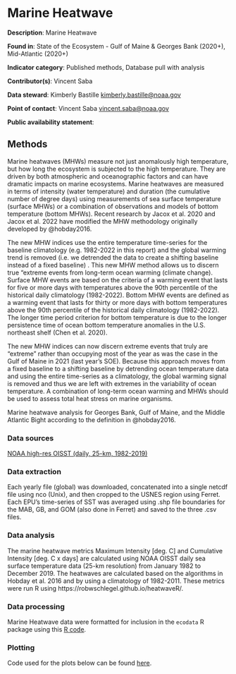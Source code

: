 # Marine Heatwave

**Description**: Marine Heatwave

**Found in**: State of the Ecosystem - Gulf of Maine & Georges Bank (2020+), Mid-Atlantic (2020+)

**Indicator category**: Published methods, Database pull with analysis

**Contributor(s)**: Vincent Saba
  
**Data steward**: Kimberly Bastille <kimberly.bastille@noaa.gov>
  
**Point of contact**: Vincent Saba <vincent.saba@noaa.gov>
  
**Public availability statement**: 

## Methods
Marine heatwaves (MHWs) measure not just anomalously high temperature, but how long the ecosystem is subjected to the high temperature. They are driven by both atmospheric and oceanographic factors and can have dramatic impacts on marine ecosystems. Marine heatwaves are measured in terms of intensity (water temperature) and duration (the cumulative number of degree days) using measurements of sea surface temperature (surface MHWs) or a combination of observations and models of bottom temperature (bottom MHWs). Recent research by Jacox et al. 2020 and Jacox et al. 2022 have modified the MHW methodology originally developed by @hobday2016.  

The new MHW indices use the entire temperature time-series for the baseline climatology (e.g. 1982-2022 in this report) and the global warming trend is removed (i.e. we detrended the data to create a shifting baseline instead of a fixed baseline) .  This new MHW method allows us to discern true “extreme events from long-term ocean warming (climate change).  Surface MHW events are based on the criteria of a warming event that lasts for five or more days with temperatures above the 90th percentile of the historical daily climatology (1982-2022).  Bottom MHW events are defined as a warming event that lasts for thirty or more days with bottom temperatures above the 90th percentile of the historical daily climatology (1982-2022).  The longer time period criterion for bottom temperature is due to the longer persistence time of ocean bottom temperature anomalies in the U.S. northeast shelf (Chen et al. 2020).  

The new MHW indices can now discern extreme events that truly are “extreme” rather than occupying most of the year as was the case in the Gulf of Maine in 2021 (last year’s SOE).  Because this approach moves from a fixed baseline to a shifting baseline by detrending ocean temperature data and using the entire time-series as a climatology, the global warming signal is removed and thus we are left with extremes in the variability of ocean temperature.  A combination of long-term ocean warming and MHWs should be used to assess total heat stress on marine organisms.


Marine heatwave analysis for Georges Bank, Gulf of Maine, and the Middle Atlantic Bight according to the definition in @hobday2016.  

### Data sources
[NOAA high-res OISST (daily, 25-km, 1982-2019)](https://www.esrl.noaa.gov/psd)

### Data extraction 
Each yearly file (global) was downloaded, concatenated into a single netcdf file using nco (Unix), and then cropped to the USNES region using Ferret.  Each EPU's time-series of SST was averaged using .shp file boundaries for the MAB, GB, and GOM (also done in Ferret) and saved to the three .csv files.

### Data analysis
The marine heatwave metrics Maximum Intensity [deg. C] and Cumulative Intensity [deg. C x days] are calculated using NOAA OISST daily sea surface temperature data (25-km resolution) from January 1982 to December 2019.  The heatwaves are calculated based on the algorithms in Hobday et al. 2016 and by using a climatology of 1982-2011.  These metrics were run R using https://robwschlegel.github.io/heatwaveR/.

### Data processing 
Marine Heatwave data were formatted for inclusion in the `ecodata` R package using this [R code](https://github.com/NOAA-EDAB/ecodata/blob/master/data-raw/get_heatwave.R).

### Plotting

Code used for the plots below can be found [here](https://github.com/NOAA-EDAB/ecodata/blob/master/chunk-scripts/LTL_MAB.Rmd-heatwave.R).


```r

```

```r

```
